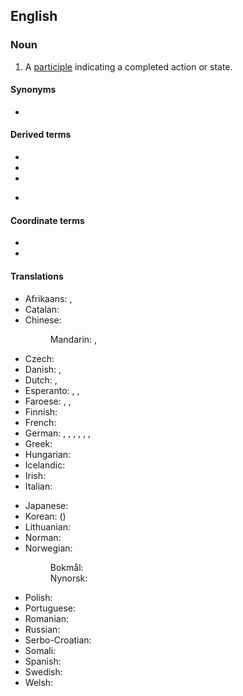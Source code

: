 {{also|past-participle}}
==English==
{{wikipedia}}

===Noun===
{{en-noun}}

# {{lb|en|grammar}} A [[participle]] indicating a completed action or state.

====Synonyms====
* {{l|en|perfect participle}}

====Derived terms====
* {{l|en|active past participle}}
* {{l|en|passive past participle}}
* {{l|en|past participial}}
* {{l|en|past-participle}} {{q|[[attributive]] form}}

====Coordinate terms====
* {{l|en|future participle}}
* {{l|en|present participle}}

====Translations====
{{trans-top|past participle}}
* Afrikaans: {{t+|af|verlede deelwoord}}, {{t+|af|voltooide deelwoord}}
* Catalan: {{t|ca|participi passat|m}}
* Chinese:
*: Mandarin: {{t+|cmn|過去分詞}}, {{t+|cmn|过去分词|tr=guòqù fēncí}}
* Czech: {{t|cs|příčestí minulé|n}}
* Danish: {{t|da|datids tillægsform|c}}, {{t|da|kort tillægsform|c}}
* Dutch: {{t+|nl|voltooid deelwoord|n}}, {{t+|nl|verleden deelwoord|n}}
* Esperanto: {{t+|eo|is-tempa participo}}, {{t|eo|pasinta participo}}, {{t|eo|preterita participo}}
* Faroese: {{t|fo|tátíðar lýsingarháttur|m}}, {{t|fo|lýsingarháttur í tátíð|m}}, {{t|fo|annar lýsingarháttur|m}}
* Finnish: {{t+|fi|partisiipin perfekti}}
* French: {{t+|fr|participe passé|m}}
* German: {{t+|de|Mittelwort|n}} {{t+|de|der}} {{t+|de|Vergangenheit}}, {{t+|de|Partizip II|n}}, {{t|de|2. Partizip|n}}, {{t|de|zweites Partizip|n}}, {{t|de|Partizip Präteritum|n}}, {{t+|de|Partizip Perfekt|n}}, {{t+|de|Perfektpartizip|n}}
* Greek: {{t|el|παρελθοντική μετοχή|f}}
* Hungarian: {{t+|hu|befejezett melléknévi igenév}}
* Icelandic: {{t+|is|lýsingarháttur þátíðar|m}}
* Irish: {{t|ga|rangabháil chaite|f}}
* Italian: {{t+|it|participio passato|m}}
{{trans-mid}}
* Japanese: {{t+|ja|過去分詞|tr=かこぶんし, kako bunshi|sc=Jpan}}
* Korean: {{t+|ko|과거분사|tr=gwageo bunsa}} ({{t+|ko|過去分詞}})
* Lithuanian: {{t|lt|būtojo laiko dalyvis|m}}
* Norman: {{t|nrf|participe pâssé|m}} {{qualifier|Jersey}}
* Norwegian:
*: Bokmål: {{t|nb|perfektum partisipp|n}}
*: Nynorsk: {{t|nn|perfektum partisipp|n}}
* Polish: {{t|pl|imiesłów czasu przeszłego|m}}
* Portuguese: {{t+|pt|particípio passado|m}}
* Romanian: {{t|ro|participiu trecut|n}}
* Russian: {{t+|ru|прича́стие проше́дшего вре́мени|n}}
* Serbo-Croatian: {{t|sh|particip perfekta|m}}
* Somali: {{t|so|shomantoro}}
* Spanish: {{t+|es|participio pasado|m}}
* Swedish: {{t+|sv|perfektparticip|n}}
* Welsh: {{t|cy|rhangymeriad gorffenol|m}}
{{trans-bottom}}